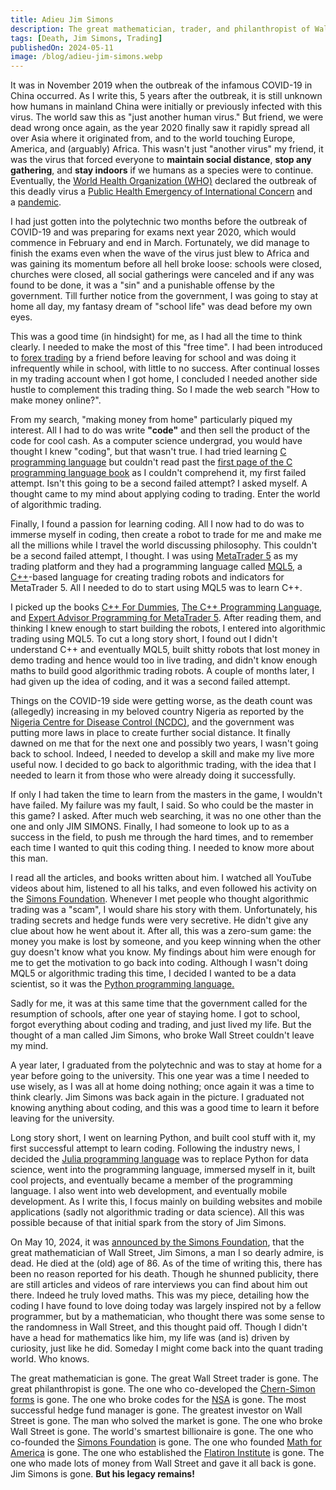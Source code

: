 ```yaml
---
title: Adieu Jim Simons
description: The great mathematician, trader, and philanthropist of Wall Street is gone.
tags: [Death, Jim Simons, Trading]
publishedOn: 2024-05-11
image: /blog/adieu-jim-simons.webp
---
```


It was in November 2019 when the outbreak of the infamous COVID-19 in China occurred. As I write this, 5 years after the
outbreak, it is still unknown how humans in mainland China were initially or previously infected with this virus. The
world saw this as "just another human virus." But friend, we were dead wrong once again, as the year 2020 finally saw it
rapidly spread all over Asia where it originated from, and to the world touching Europe, America, and (arguably) Africa.
This wasn't just "another virus" my friend, it was the virus that forced everyone to **maintain social distance**,
**stop any gathering**, and **stay indoors** if we humans as a species were to continue. Eventually, the
[World Health Organization (WHO)](https://www.who.int) declared the outbreak of this deadly virus a
[Public Health Emergency of International Concern](https://en.wikipedia.org/wiki/Public_Health_Emergency_of_International_Concern)
and a [pandemic](https://en.wikipedia.org/wiki/Pandemic).

I had just gotten into the polytechnic two months before the outbreak of COVID-19 and was preparing for exams next year
2020, which would commence in February and end in March. Fortunately, we did manage to finish the exams even when the
wave of the virus just blew to Africa and was gaining its momentum before all hell broke loose: schools were closed,
churches were closed, all social gatherings were canceled and if any was found to be done, it was a "sin" and a
punishable offense by the government. Till further notice from the government, I was going to stay at home all day, my
fantasy dream of "school life" was dead before my own eyes.

This was a good time (in hindsight) for me, as I had all the time to think clearly. I needed to make the most of this
"free time". I had been introduced to [forex trading](https://en.wikipedia.org/wiki/Foreign_exchange_market) by a
friend before leaving for school and was doing it infrequently while in school, with little to no success. After
continual losses in my trading account when I got home, I concluded I needed another side hustle to complement this
trading thing. So I made the web search "How to make money online?".

From my search, "making money from home" particularly piqued my interest. All I had to do was write **"code"** and
then sell the product of the code for cool cash. As a computer science undergrad, you would have thought I knew
"coding", but that wasn't true. I had tried learning [C programming language](https://en.wikipedia.org/wiki/The_C_Programming_Language)
but couldn't read past the
[first page of the C programming language book](https://www.amazon.com/Programming-Language-2nd-Brian-Kernighan/dp/0131103628)
as I couldn't comprehend it, my first failed attempt. Isn't this going to be a second failed attempt? I asked myself. A
thought came to my mind about applying coding to trading. Enter the world of algorithmic trading.

Finally, I found a passion for learning coding. All I now had to do was to immerse myself in coding, then create a robot
to trade for me and make me all the millions while I travel the world discussing philosophy. This couldn't be a second
failed attempt, I thought. I was using [MetaTrader 5](https://en.wikipedia.org/wiki/MetaTrader_4) as my trading platform
and they had a programming language called [MQL5](https://www.metaquotes.net/en/metatrader5/algorithmic-trading/mql5), a
[C++](https://en.wikipedia.org/wiki/C%2B%2B)-based language for creating trading robots and indicators for MetaTrader 5.
All I needed to do to start using MQL5 was to learn C++.

I picked up the books [C++ For Dummies](https://www.amazon.com/Dummies-7th-Stephen-R-Davis/dp/111882377X),
[The C++ Programming Language](https://www.amazon.com/C-Programming-Language-4th/dp/0321563840), and
[Expert Advisor Programming for MetaTrader 5](https://www.amazon.com/Expert-Advisor-Programming-MetaTrader-automated/dp/0982645953).
After reading them, and thinking I knew enough to start building the robots, I entered into algorithmic trading using
MQL5. To cut a long story short, I found out I didn't understand C++ and eventually MQL5, built shitty robots that lost
money in demo trading and hence would too in live trading, and didn't know enough maths to build good algorithmic
trading robots. A couple of months later, I had given up the idea of coding, and it was a second failed attempt.

Things on the COVID-19 side were getting worse, as the death count was (allegedly) increasing in my beloved country
Nigeria as reported by the [Nigeria Centre for Disease Control (NCDC)](https://ncdc.gov.ng), and the government was
putting more laws in place to create further social distance. It finally dawned on me that for the next one and possibly
two years, I wasn't going back to school. Indeed, I needed to develop a skill and make my live more useful now. I
decided to go back to algorithmic trading, with the idea that I needed to learn it from those who were already doing it
successfully.

If only I had taken the time to learn from the masters in the game, I wouldn't have failed. My failure was my fault, I
said. So who could be the master in this game? I asked. After much web searching, it was no one other than the one and
only JIM SIMONS. Finally, I had someone to look up to as a success in the field, to push me through the hard times, and
to remember each time I wanted to quit this coding thing. I needed to know more about this man.

I read all the articles, and books written about him. I watched all YouTube videos about him, listened to all his talks,
and even followed his activity on the [Simons Foundation](https://www.simonsfoundation.org/). Whenever I met people who
thought algorithmic trading was a "scam", I would share his story with them. Unfortunately, his trading secrets and
hedge funds were very secretive. He didn't give any clue about how he went about it. After all, this was a zero-sum game:
the money you make is lost by someone, and you keep winning when the other guy doesn't know what you know. My findings
about him were enough for me to get the motivation to go back into coding. Although I wasn't doing MQL5 or algorithmic
trading this time, I decided I wanted to be a data scientist, so it was the
[Python programming language.](https://www.python.org)

Sadly for me, it was at this same time that the government called for the resumption of schools, after one year of
staying home. I got to school, forgot everything about coding and trading, and just lived my life. But the thought of a
man called Jim Simons, who broke Wall Street couldn't leave my mind.

A year later, I graduated from the polytechnic and was to stay at home for a year before going to the university. This
one year was a time I needed to use wisely, as I was all at home doing nothing; once again it was a time to think
clearly. Jim Simons was back again in the picture. I graduated not knowing anything about coding, and this was a good
time to learn it before leaving for the university.

Long story short, I went on learning Python, and built cool stuff with it, my first successful attempt to learn coding.
Following the industry news, I decided the [Julia programming language](https://julialang.org) was to replace Python for
data science, went into the programming language, immersed myself in it, built cool projects, and eventually became a
member of the programming language. I also went into web development, and eventually mobile development. As I write
this, I focus mainly on building websites and mobile applications (sadly not algorithmic trading or data science). All
this was possible because of that initial spark from the story of Jim Simons.

On May 10, 2024, it was
[announced by the Simons Foundation](https://www.simonsfoundation.org/2024/05/10/simons-foundation-co-founder-mathematician-and-investor-jim-simons-dies-at-86/),
that the great mathematician of Wall Street, Jim Simons, a man I so dearly admire, is dead. He died at the (old) age of 86.
As of the time of writing this, there has been no reason reported for his death. Though he shunned publicity, there are
still articles and videos of rare interviews you can find about him out there. Indeed he truly loved maths. This was my
piece, detailing how the coding I have found to love doing today was largely inspired not by a fellow programmer, but by
a mathematician, who thought there was some sense to the randomness in Wall Street, and this thought paid off. Though I
didn't have a head for mathematics like him, my life was (and is) driven by curiosity, just like he did. Someday I might
come back into the quant trading world. Who knows.

The great mathematician is gone. The great Wall Street trader is gone. The great philanthropist is gone. The one who
co-developed the [Chern-Simon forms](https://en.wikipedia.org/wiki/Chern–Simons_form) is gone. The one who broke codes
for the [NSA](https://www.nsa.gov) is gone. The most successful hedge fund manager is gone. The greatest investor on
Wall Street is gone. The man who solved the market is gone. The one who broke Wall Street is gone. The world's smartest
billionaire is gone. The one who co-founded the [Simons Foundation](https://www.simonsfoundation.org/) is gone. The one
who founded [Math for America](https://www.mathforamerica.org) is gone. The one who established the
[Flatiron Institute](https://en.wikipedia.org/wiki/Flatiron_Institute) is gone. The one who made lots of money from Wall
Street and gave it all back is gone. Jim Simons is gone. **But his legacy remains!**

